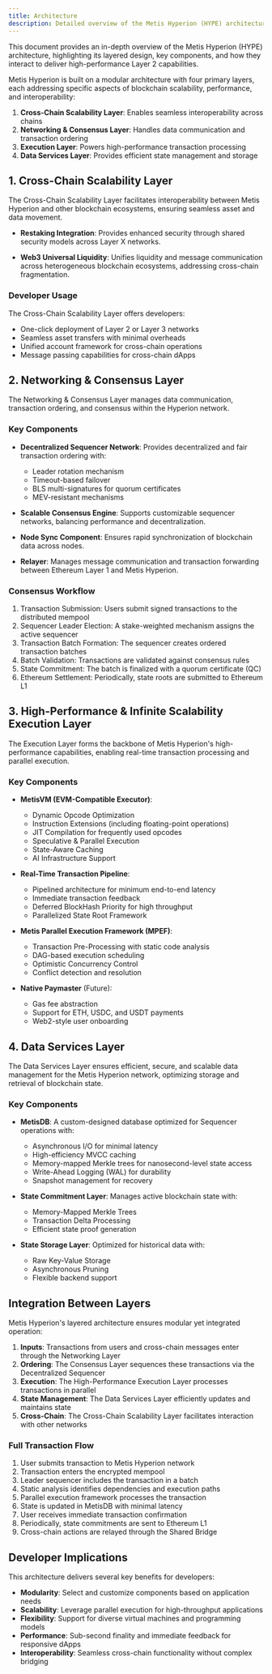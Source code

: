 ```yaml
---
title: Architecture
description: Detailed overview of the Metis Hyperion (HYPE) architecture, including its layered design, key components, and developer interactions.
---
```


This document provides an in-depth overview of the Metis Hyperion (HYPE) architecture, highlighting its layered design, key components, and how they interact to deliver high-performance Layer 2 capabilities.

Metis Hyperion is built on a modular architecture with four primary layers, each addressing specific aspects of blockchain scalability, performance, and interoperability:

1. **Cross-Chain Scalability Layer**: Enables seamless interoperability across chains
2. **Networking & Consensus Layer**: Handles data communication and transaction ordering
3. **Execution Layer**: Powers high-performance transaction processing
4. **Data Services Layer**: Provides efficient state management and storage

## 1. Cross-Chain Scalability Layer

The Cross-Chain Scalability Layer facilitates interoperability between Metis Hyperion and other blockchain ecosystems, ensuring seamless asset and data movement.

- **Restaking Integration**: Provides enhanced security through shared security models across Layer X networks.

- **Web3 Universal Liquidity**: Unifies liquidity and message communication across heterogeneous blockchain ecosystems, addressing cross-chain fragmentation.

### Developer Usage

The Cross-Chain Scalability Layer offers developers:

- One-click deployment of Layer 2 or Layer 3 networks
- Seamless asset transfers with minimal overheads
- Unified account framework for cross-chain operations
- Message passing capabilities for cross-chain dApps

## 2. Networking & Consensus Layer

The Networking & Consensus Layer manages data communication, transaction ordering, and consensus within the Hyperion network.

### Key Components

- **Decentralized Sequencer Network**: Provides decentralized and fair transaction ordering with:

  - Leader rotation mechanism
  - Timeout-based failover
  - BLS multi-signatures for quorum certificates
  - MEV-resistant mechanisms

- **Scalable Consensus Engine**: Supports customizable sequencer networks, balancing performance and decentralization.

- **Node Sync Component**: Ensures rapid synchronization of blockchain data across nodes.

- **Relayer**: Manages message communication and transaction forwarding between Ethereum Layer 1 and Metis Hyperion.

### Consensus Workflow

1. Transaction Submission: Users submit signed transactions to the distributed mempool
2. Sequencer Leader Election: A stake-weighted mechanism assigns the active sequencer
3. Transaction Batch Formation: The sequencer creates ordered transaction batches
4. Batch Validation: Transactions are validated against consensus rules
5. State Commitment: The batch is finalized with a quorum certificate (QC)
6. Ethereum Settlement: Periodically, state roots are submitted to Ethereum L1

## 3. High-Performance & Infinite Scalability Execution Layer

The Execution Layer forms the backbone of Metis Hyperion's high-performance capabilities, enabling real-time transaction processing and parallel execution.

### Key Components

- **MetisVM (EVM-Compatible Executor)**:

  - Dynamic Opcode Optimization
  - Instruction Extensions (including floating-point operations)
  - JIT Compilation for frequently used opcodes
  - Speculative & Parallel Execution
  - State-Aware Caching
  - AI Infrastructure Support

- **Real-Time Transaction Pipeline**:

  - Pipelined architecture for minimum end-to-end latency
  - Immediate transaction feedback
  - Deferred BlockHash Priority for high throughput
  - Parallelized State Root Framework

- **Metis Parallel Execution Framework (MPEF)**:

  - Transaction Pre-Processing with static code analysis
  - DAG-based execution scheduling
  - Optimistic Concurrency Control
  - Conflict detection and resolution

- **Native Paymaster** (Future):
  - Gas fee abstraction
  - Support for ETH, USDC, and USDT payments
  - Web2-style user onboarding

## 4. Data Services Layer

The Data Services Layer ensures efficient, secure, and scalable data management for the Metis Hyperion network, optimizing storage and retrieval of blockchain state.

### Key Components

- **MetisDB**: A custom-designed database optimized for Sequencer operations with:

  - Asynchronous I/O for minimal latency
  - High-efficiency MVCC caching
  - Memory-mapped Merkle trees for nanosecond-level state access
  - Write-Ahead Logging (WAL) for durability
  - Snapshot management for recovery

- **State Commitment Layer**: Manages active blockchain state with:

  - Memory-Mapped Merkle Trees
  - Transaction Delta Processing
  - Efficient state proof generation

- **State Storage Layer**: Optimized for historical data with:

  - Raw Key-Value Storage
  - Asynchronous Pruning
  - Flexible backend support

## Integration Between Layers

Metis Hyperion's layered architecture ensures modular yet integrated operation:

1. **Inputs**: Transactions from users and cross-chain messages enter through the Networking Layer
2. **Ordering**: The Consensus Layer sequences these transactions via the Decentralized Sequencer
3. **Execution**: The High-Performance Execution Layer processes transactions in parallel
4. **State Management**: The Data Services Layer efficiently updates and maintains state
5. **Cross-Chain**: The Cross-Chain Scalability Layer facilitates interaction with other networks

### Full Transaction Flow

1. User submits transaction to Metis Hyperion network
2. Transaction enters the encrypted mempool
3. Leader sequencer includes the transaction in a batch
4. Static analysis identifies dependencies and execution paths
5. Parallel execution framework processes the transaction
6. State is updated in MetisDB with minimal latency
7. User receives immediate transaction confirmation
8. Periodically, state commitments are sent to Ethereum L1
9. Cross-chain actions are relayed through the Shared Bridge

## Developer Implications

This architecture delivers several key benefits for developers:

- **Modularity**: Select and customize components based on application needs
- **Scalability**: Leverage parallel execution for high-throughput applications
- **Flexibility**: Support for diverse virtual machines and programming models
- **Performance**: Sub-second finality and immediate feedback for responsive dApps
- **Interoperability**: Seamless cross-chain functionality without complex bridging
